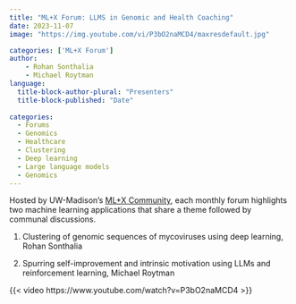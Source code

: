 ```yaml
---
title: "ML+X Forum: LLMS in Genomic and Health Coaching"
date: 2023-11-07
image: "https://img.youtube.com/vi/P3bO2naMCD4/maxresdefault.jpg"

categories: ['ML+X Forum']
author:
    - Rohan Sonthalia
    - Michael Roytman
language: 
  title-block-author-plural: "Presenters"
  title-block-published: "Date"
  
categories:
  - Forums
  - Genomics
  - Healthcare
  - Clustering
  - Deep learning
  - Large language models
  - Genomics
---
```


Hosted by UW-Madison's [ML+X Community](https://datascience.wisc.edu/ml-community), each monthly forum highlights two machine learning applications that share a theme followed by communal discussions.

1. Clustering of genomic sequences of mycoviruses using deep learning, Rohan Sonthalia

2. Spurring self-improvement and intrinsic motivation using LLMs and reinforcement learning, Michael Roytman

{{< video https://www.youtube.com/watch?v=P3bO2naMCD4 >}}